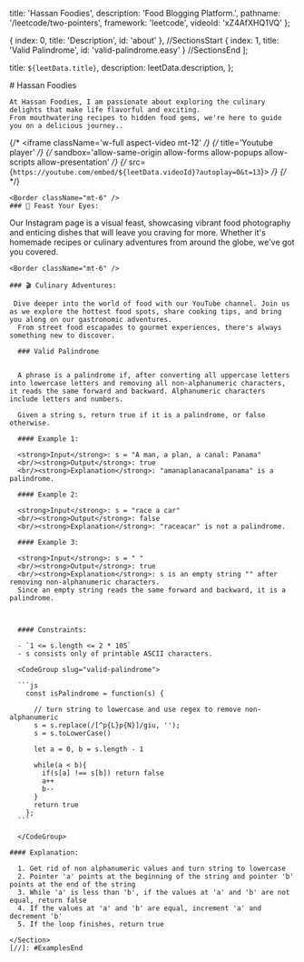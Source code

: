 
  title: 'Hassan Foodies',
  description: 'Food Blogging Platform.',
  pathname: '/leetcode/two-pointers',
  framework: 'leetcode',
  videoId: 'xZ4AfXHQ1VQ'
};

  { index: 0, title: 'Description', id: 'about' },
  //SectionsStart
	{ index: 1, title: 'Valid Palindrome', id: 'valid-palindrome.easy' }
	//SectionsEnd
];

  title: `${leetData.title}`,
  description: leetData.description,
};


<Container>
  <Section id={sections[0].id}>
    # Hassan Foodies
    
    At Hassan Foodies, I am passionate about exploring the culinary delights that make life flavorful and exciting.
    From mouthwatering recipes to hidden food gems, we're here to guide you on a delicious journey..
    
{/*     <iframe className='w-full aspect-video mt-12' */}
{/*       title='Youtube player' */}
{/*       sandbox='allow-same-origin allow-forms allow-popups allow-scripts allow-presentation' */}
{/*       src={`https://youtube.com/embed/${leetData.videoId}?autoplay=0&t=13`}> */}
{/*     </iframe> */}

    <Border className="mt-6" />
    ### 🍔 Feast Your Eyes:

Our Instagram page is a visual feast, showcasing vibrant food photography and enticing dishes that will leave you craving for more.
Whether it's homemade recipes or culinary adventures from around the globe, we've got you covered.

    <Border className="mt-6" />
    
    ### 🎬 Culinary Adventures:

     Dive deeper into the world of food with our YouTube channel. Join us as we explore the hottest food spots, share cooking tips, and bring you along on our gastronomic adventures.
      From street food escapades to gourmet experiences, there's always something new to discover.
  </Section>

  [//]: #ExamplesStart
    <Section id={sections[1].id} className="pt-2">
      <Border className="translate-y-5"/>
    
      ### Valid Palindrome

      
      A phrase is a palindrome if, after converting all uppercase letters into lowercase letters and removing all non-alphanumeric characters, it reads the same forward and backward. Alphanumeric characters include letters and numbers.

      Given a string s, return true if it is a palindrome, or false otherwise.
      
      #### Example 1:
      
      <strong>Input</strong>: s = "A man, a plan, a canal: Panama"
      <br/><strong>Output</strong>: true
      <br/><strong>Explanation</strong>: "amanaplanacanalpanama" is a palindrome.
      
      #### Example 2:
      
      <strong>Input</strong>: s = "race a car"
      <br/><strong>Output</strong>: false
      <br/><strong>Explanation</strong>: "raceacar" is not a palindrome.
      
      #### Example 3:

      <strong>Input</strong>: s = " "
      <br/><strong>Output</strong>: true
      <br/><strong>Explanation</strong>: s is an empty string "" after removing non-alphanumeric characters.
      Since an empty string reads the same forward and backward, it is a palindrome.
      
      
      
      #### Constraints:

      - `1 <= s.length <= 2 * 105`
      - s consists only of printable ASCII characters.
      
      <CodeGroup slug="valid-palindrome">
        
      ```js
        const isPalindrome = function(s) {
      
          // turn string to lowercase and use regex to remove non-alphanumeric
          s = s.replace(/[^p{L}p{N}]/giu, '');
          s = s.toLowerCase()
      
          let a = 0, b = s.length - 1
          
          while(a < b){
            if(s[a] !== s[b]) return false
            a++
            b--
          }
          return true
        };
      ```
    
      </CodeGroup>
      
    #### Explanation:

      1. Get rid of non alphanumeric values and turn string to lowercase  
      2. Pointer 'a' points at the beginning of the string and pointer 'b' points at the end of the string
      3. While 'a' is less than 'b', if the values at 'a' and 'b' are not equal, return false
      4. If the values at 'a' and 'b' are equal, increment 'a' and decrement 'b'
      5. If the loop finishes, return true
    
    </Section>
    [//]: #ExamplesEnd
</Container>


